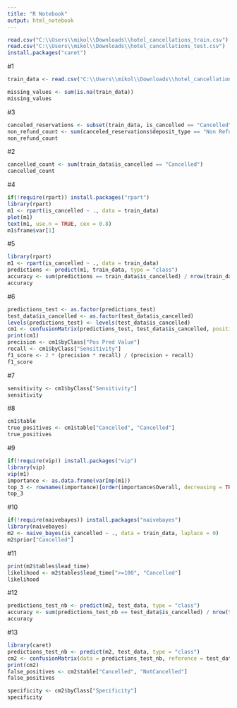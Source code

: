 ---
title: "R Notebook"
output: html_notebook
---

```{r}
read.csv("C:\\Users\\mikol\\Downloads\\hotel_cancellations_train.csv")
read.csv("C:\\Users\\mikol\\Downloads\\hotel_cancellations_test.csv")
install.packages("caret")
```
#1

```{r}

train_data <- read.csv("C:\\Users\\mikol\\Downloads\\hotel_cancellations_train.csv")

missing_values <- sum(is.na(train_data))
missing_values

```
#3
```{r}
canceled_reservations <- subset(train_data, is_cancelled == "Cancelled")
non_refund_count <- sum(canceled_reservations$deposit_type == "Non Refund")
non_refund_count

```
#2
```{r}
cancelled_count <- sum(train_data$is_cancelled == "Cancelled")
cancelled_count

```
#4
```{r}
if(!require(rpart)) install.packages("rpart")
library(rpart)
m1 <- rpart(is_cancelled ~ ., data = train_data)
plot(m1)
text(m1, use.n = TRUE, cex = 0.8)
m1$frame$var[1]

```
#5


```{r}
library(rpart)
m1 <- rpart(is_cancelled ~ ., data = train_data)
predictions <- predict(m1, train_data, type = "class")
accuracy <- sum(predictions == train_data$is_cancelled) / nrow(train_data) * 100
accuracy

```


#6
```{r}
predictions_test <- as.factor(predictions_test)
test_data$is_cancelled <- as.factor(test_data$is_cancelled)
levels(predictions_test) <- levels(test_data$is_cancelled)
cm1 <- confusionMatrix(predictions_test, test_data$is_cancelled, positive = "Cancelled")
print(cm1)
precision <- cm1$byClass["Pos Pred Value"]
recall <- cm1$byClass["Sensitivity"]
f1_score <- 2 * (precision * recall) / (precision + recall)
f1_score

```
#7
```{r}

sensitivity <- cm1$byClass["Sensitivity"]
sensitivity

```

#8
```{r}
cm1$table
true_positives <- cm1$table["Cancelled", "Cancelled"]
true_positives

```

#9
```{r}
if(!require(vip)) install.packages("vip")
library(vip)
vip(m1)
importance <- as.data.frame(varImp(m1))
top_3 <- rownames(importance)[order(importance$Overall, decreasing = TRUE)[1:3]]
top_3

```
#10
```{r}
if(!require(naivebayes)) install.packages("naivebayes")
library(naivebayes)
m2 <- naive_bayes(is_cancelled ~ ., data = train_data, laplace = 0)
m2$prior["Cancelled"]

```
#11
```{r}
print(m2$tables$lead_time)
likelihood <- m2$tables$lead_time[">=100", "Cancelled"]
likelihood


```
#12
```{r}
predictions_test_nb <- predict(m2, test_data, type = "class")
accuracy <- sum(predictions_test_nb == test_data$is_cancelled) / nrow(test_data) * 100
accuracy

```

#13
```{r}

library(caret)
predictions_test_nb <- predict(m2, test_data, type = "class")
cm2 <- confusionMatrix(data = predictions_test_nb, reference = test_data$is_cancelled, positive = "Cancelled", mode = "everything")
print(cm2)
false_positives <- cm2$table["Cancelled", "NotCancelled"]
false_positives

```
```{r}
specificity <- cm2$byClass["Specificity"]
specificity

```

